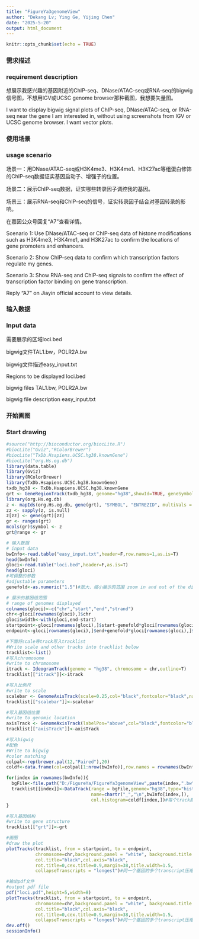 ---
title: "FigureYa3genomeView"
author: "Dekang Lv; Ying Ge, Yijing Chen"
date: "2025-5-20"
output: html_document
---

```{r setup, include=FALSE}
knitr::opts_chunk$set(echo = TRUE)
```

### 需求描述
### requirement description

想展示我感兴趣的基因附近的ChIP-seq、DNase/ATAC-seq或RNA-seq的bigwig信号图，不想用IGV或UCSC genome browser那种截图，我想要矢量图。

I want to display bigwig signal plots of ChIP-seq, DNase/ATAC-seq, or RNA-seq near the gene I am interested in, without using screenshots from IGV or UCSC genome browser. I want vector plots.

### 使用场景
### usage scenario

场景一：用DNase/ATAC-seq或H3K4me3、H3K4me1、H3K27ac等组蛋白修饰的ChIP-seq数据证实基因启动子、增强子的位置。

场景二：展示ChIP-seq数据，证实哪些转录因子调控我的基因。

场景三：展示RNA-seq和ChIP-seq的信号，证实转录因子结合对基因转录的影响。

在嘉因公众号回复“A7”查看详情。

Scenario 1: Use DNase/ATAC-seq or ChIP-seq data of histone modifications such as H3K4me3, H3K4me1, and H3K27ac to confirm the locations of gene promoters and enhancers.

Scenario 2: Show ChIP-seq data to confirm which transcription factors regulate my genes.

Scenario 3: Show RNA-seq and ChIP-seq signals to confirm the effect of transcription factor binding on gene transcription.

Reply "A7" on Jiayin official account to view details.

### 输入数据
### Input data

需要展示的区域loci.bed

bigwig文件TAL1.bw，POLR2A.bw

bigwig文件描述easy_input.txt

Regions to be displayed loci.bed

bigwig files TAL1.bw, POLR2A.bw

bigwig file description easy_input.txt

### 开始画图
### Start drawing

```{r,message=FALSE,warning=FALSE}
#source("http://bioconductor.org/biocLite.R")
#biocLite("Gviz","RColorBrewer")
#biocLite("TxDb.Hsapiens.UCSC.hg38.knownGene")
#biocLite("org.Hs.eg.db")
library(data.table)
library(Gviz)
library(RColorBrewer)
library(TxDb.Hsapiens.UCSC.hg38.knownGene)
txdb_hg38 <- TxDb.Hsapiens.UCSC.hg38.knownGene
grt <- GeneRegionTrack(txdb_hg38, genome="hg38",showId=TRUE, geneSymbol=TRUE, name="UCSC")
library(org.Hs.eg.db)
z <- mapIds(org.Hs.eg.db, gene(grt), "SYMBOL", "ENTREZID", multiVals = "first")
zz <- sapply(z, is.null)
z[zz] <- gene(grt)[zz]
gr <- ranges(grt)
mcols(gr)$symbol <- z
grt@range <- gr

# 输入数据
# input data
bwInfo<-read.table("easy_input.txt",header=F,row.names=1,as.is=T)
head(bwInfo)
gloci<-read.table("loci.bed",header=F,as.is=T)
head(gloci)
#可调整的参数
#adjustable parameters
genefold<-as.numeric("1.5")#放大、缩小展示的范围 zoom in and out of the display range

# 展示的基因组范围
# range of genomes displayed
colnames(gloci)<-c("chr","start","end","strand")
chr<-gloci[rownames(gloci),]$chr
gloci$width<-with(gloci,end-start)
startpoint<-gloci[rownames(gloci),]$start-genefold*gloci[rownames(gloci),]$width
endpoint<-gloci[rownames(gloci),]$end+genefold*gloci[rownames(gloci),]$width

#下面将scale等track写入tracklist
#Write scale and other tracks into tracklist below
tracklist<-list()
#写入chromosome
#write to chromosome
itrack <- IdeogramTrack(genome = "hg38", chromosome = chr,outline=T)
tracklist[["itrack"]]<-itrack

#写入比例尺
#write to scale
scalebar <- GenomeAxisTrack(scale=0.25,col="black",fontcolor="black",name="Scale",labelPos="above",showTitle=TRUE)
tracklist[["scalebar"]]<-scalebar

#写入基因组位置
#write to genomic location
axisTrack <- GenomeAxisTrack(labelPos="above",col="black",fontcolor="black",name=paste(chr,":",sep=""),exponent=0,showTitle=TRUE)
tracklist[["axisTrack"]]<-axisTrack

#写入bigwig
#配色
#Write to bigwig
#color matching
colpal<-rep(brewer.pal(12,"Paired"),20)
coldf<-data.frame(col=colpal[1:nrow(bwInfo)],row.names = rownames(bwInfo),stringsAsFactors = F)

for(index in rownames(bwInfo)){
  bgFile<-file.path("D:/FigureYa/FigureYa3genomeView",paste(index,".bw",sep=""))
  tracklist[[index]]<-DataTrack(range = bgFile,genome="hg38",type="histogram",
                                name=chartr("_","\n",bwInfo[index,]),
                                col.histogram=coldf[index,])#每个track颜色不同才好看 each track looks better with a different color
}

#写入基因结构
#write to gene structure
tracklist[["grt"]]<-grt

#画图
#draw the plot
plotTracks(tracklist, from = startpoint, to = endpoint,
           chromosome=chr,background.panel = "white", background.title = "white",
           col.title="black",col.axis="black",
           rot.title=0,cex.title=0.9,margin=38,title.width=1.5,
           collapseTranscripts = "longest")#同一个基因的多个transcript压缩成最长的一个 multiple transcripts of the same gene compress into the longest one

#输出pdf文件
#output pdf file
pdf("loci.pdf",height=5,width=8)
plotTracks(tracklist, from = startpoint, to = endpoint,
           chromosome=chr,background.panel = "white", background.title = "white",
           col.title="black",col.axis="black",
           rot.title=0,cex.title=0.9,margin=38,title.width=1.5,
           collapseTranscripts = "longest")#同一个基因的多个transcript压缩成最长的一个 multiple transcripts of the same gene compress into the longest one
dev.off()
sessionInfo()
```